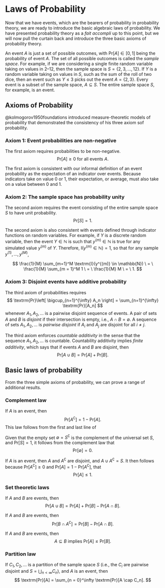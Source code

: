 # Laws of Probability

Now that we have events, which are the bearers of probability in
probability theory, we are ready to introduce the basic algebraic laws
of probability.  We have presented probability theory as a *fait
accompli* up to this point, but we will now pull the curtain back and
introduce the three basic axioms of probability theory.

An event $A$ is just a set of possible outcomes, with $\textrm{Pr}[A]
\in [0, 1]$ being the probability of event $A$. The set of all
possible outcomes is called the *sample space*.  For example, if we
are considering a single finite random variable taking on values in
2--12, then the sample space is $S = \{ 2, 3, \ldots, 12 \}$.  If $Y$
is a random variable taking on values in $S$, such as the sum of the
roll of two dice, then an event such as $Y \leq 3$ picks out the event
$A = \{ 2, 3 \}$.  Every event is a subset of the sample space, $A
\subseteq S$.  The entire sample space $S$, for example, is an event.

## Axioms of Probability

@kolmogorov1950foundations introduced
measure-theoretic models of probability that
demonstrated the consistency of his three axiom sof probability.


### Axiom 1: Event probabilities are non-negative

The first axiom requires probabilities to be non-negative. 
$$
\textrm{Pr}[A] \geq 0 \textrm{ for all events } A.
$$

The first axiom is consistent with our informal definition of an event
probability as the expectation of an indicator over events.  Because
indicators take on value 0 or 1, their expectation, or average, must
also take on a value between 0 and 1.


### Axiom 2: The sample space has probability unity

The second axiom requires the event consisting of the entire sample
space $S$ to have unit probability.
$$
\textrm{Pr}[S] = 1.
$$

The second axiom is also consistent with events defined through
indicator functions on random variables.  For example, if $Y$ is a
discrete random variable, then the event $Y \in \mathbb{N}$ is such
that $y^{(m)} \in \mathbb{N}$ is true for any simulated value
$y^{(m)}$ of $Y$.  Therefore, $\textrm{I}(y^{(m)} \in \mathbb{N}) =
1$, so that for any sample $y^{(1)}, \ldots, y^{(M)}$,

$$
\frac{1}{M} \sum_{m=1}^M \textrm{I}(y^{(m)} \in \mathbb{N})
\ = \
\frac{1}{M} \sum_{m = 1}^M 1
\ = \
\frac{1}{M} M
\ = \ 1.
$$


### Axiom 3: Disjoint events have additive probability

The third axiom of probabilities requires 
$$
\textrm{Pr}\left[ \bigcup_{n=1}^{\infty} A_n \right]
    = \sum_{n=1}^{\infty} \textrm{Pr}[A_n]
$$
whenever $A_1, A_2, \ldots$ is a pairwise disjoint sequence of events.
A pair of sets $A$ and $B$ is *disjoint* if their intersection is
empty, i.e., $A \cap B = \emptyset$.  A sequence of sets $A_1, A_2,
\ldots$ is *pairwise disjoint* if $A_i$ and $A_j$ are disjoint for all
$i \neq j$.

The third axiom enforces *countable additivity* in the sense that the
sequence $A_1, A_2, \ldots$ is countable.  Countability additivity
implies *finite additivity*, which says that if events
$A$ and $B$ are disjoint, then
$$
\textrm{Pr}[A \cup B] = \textrm{Pr}[A] + \textrm{Pr}[B].
$$

## Basic laws of probability

From the three simple axioms of probability, we can prove a range of
additional results.

### Complement law

If $A$ is an event, then
$$
\textrm{Pr}[A^\complement] = 1 - \textrm{Pr}[A].
$$
This law follows from the first and last line of
\begin{eqnarray*}
\textrm{Pr}[A] + \textrm{Pr}[A^\complement]
& = & \textrm{Pr}[A \cup A^\complement]
\\[4pt]
& = & \textrm{Pr}[S]
\\[2pt]
& = & 1.
\end{eqnarray*}

Given that the empty set $\emptyset = S^\complement$ is the complement of
the universal set $S$, and $\textrm{Pr}[S] = 1$, it follows
from the complement law that
$$
\textrm{Pr}[\emptyset] = 0.
$$

If $A$ is an event, then $A$ and $A^\complement$ are disjoint, and $A \cup
A^\complement = S$.  It then follows because
$\textrm{Pr}[A^\complement] \geq 0$ and $\textrm{Pr}[A] = 1 -
\textrm{Pr}[A^\complement]$, that 
$$
\textrm{Pr}[A] \leq 1.  
$$

### Set theoretic laws

If $A$ and $B$ are events, then 
$$
\textrm{Pr}[A \cup B]
= \textrm{Pr}[A] + \textrm{Pr}[B] - \textrm{Pr}[A \cap B].
$$

If $A$ and $B$ are events, then
$$
\textrm{Pr}[B \cap A^\complement] = \textrm{Pr}[B] - \textrm{Pr}[A \cap B].
$$

If $A$ and $B$ are events, then
$$
A \subseteq B \ \textrm{implies} \ \textrm{Pr}[A] \leq \textrm{Pr}[B].
$$

### Partition law

If $C_1, C_2, \ldots$ is a partition of the sample space $S$ (i.e.,
the $C_i$ are pairwise disjoint and $S = \bigcup_{n < \infty} C_n$), and $A$
is an event, then
$$
\textrm{Pr}[A]
= \sum_{n = 0}^\infty \textrm{Pr}[A \cap C_n].
$$

